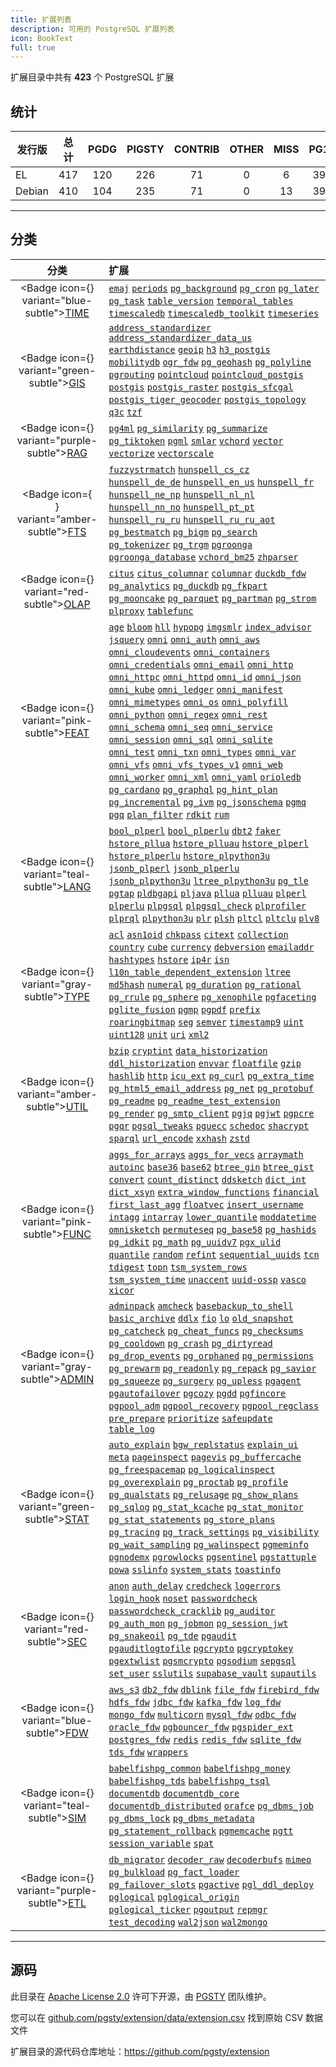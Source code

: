 ```yaml
---
title: 扩展列表
description: 可用的 PostgreSQL 扩展列表
icon: BookText
full: true
---
```



扩展目录中共有 **423** 个 PostgreSQL 扩展

## 统计

| 发行版 | 总计 | PGDG | PIGSTY | CONTRIB | OTHER | MISS | PG17 | PG16 | PG15 | PG14 | PG13 |
| -------------- |:----:|:----:|:----:|:----:|:----:|:----:|:----:|:----:|:----:|:----:|:----:|
| EL | 417 | 120 | 226 | 71 | 0 | 6 | 399 | 407 | 410 | 394 | 368 |
| Debian | 410 | 104 | 235 | 71 | 0 | 13 | 398 | 400 | 403 | 391 | 363 |

-------

## 分类

| 分类 | 扩展 |
|:--------:|:-----------|
| <Badge icon={<Clock />} variant="blue-subtle"><a href="/zh/cate/time" className="no-underline">TIME</a></Badge> | [`emaj`](/zh/e/emaj) [`periods`](/zh/e/periods) [`pg_background`](/zh/e/pg_background) [`pg_cron`](/zh/e/pg_cron) [`pg_later`](/zh/e/pg_later) [`pg_task`](/zh/e/pg_task) [`table_version`](/zh/e/table_version) [`temporal_tables`](/zh/e/temporal_tables) [`timescaledb`](/zh/e/timescaledb) [`timescaledb_toolkit`](/zh/e/timescaledb_toolkit) [`timeseries`](/zh/e/timeseries) |
| <Badge icon={<Globe />} variant="green-subtle"><a href="/zh/cate/gis" className="no-underline">GIS</a></Badge> | [`address_standardizer`](/zh/e/address_standardizer) [`address_standardizer_data_us`](/zh/e/address_standardizer_data_us) [`earthdistance`](/zh/e/earthdistance) [`geoip`](/zh/e/geoip) [`h3`](/zh/e/h3) [`h3_postgis`](/zh/e/h3_postgis) [`mobilitydb`](/zh/e/mobilitydb) [`ogr_fdw`](/zh/e/ogr_fdw) [`pg_geohash`](/zh/e/pg_geohash) [`pg_polyline`](/zh/e/pg_polyline) [`pgrouting`](/zh/e/pgrouting) [`pointcloud`](/zh/e/pointcloud) [`pointcloud_postgis`](/zh/e/pointcloud_postgis) [`postgis`](/zh/e/postgis) [`postgis_raster`](/zh/e/postgis_raster) [`postgis_sfcgal`](/zh/e/postgis_sfcgal) [`postgis_tiger_geocoder`](/zh/e/postgis_tiger_geocoder) [`postgis_topology`](/zh/e/postgis_topology) [`q3c`](/zh/e/q3c) [`tzf`](/zh/e/tzf) |
| <Badge icon={<Brain />} variant="purple-subtle"><a href="/zh/cate/rag" className="no-underline">RAG</a></Badge> | [`pg4ml`](/zh/e/pg4ml) [`pg_similarity`](/zh/e/pg_similarity) [`pg_summarize`](/zh/e/pg_summarize) [`pg_tiktoken`](/zh/e/pg_tiktoken) [`pgml`](/zh/e/pgml) [`smlar`](/zh/e/smlar) [`vchord`](/zh/e/vchord) [`vector`](/zh/e/vector) [`vectorize`](/zh/e/vectorize) [`vectorscale`](/zh/e/vectorscale) |
| <Badge icon={<Search />} variant="amber-subtle"><a href="/zh/cate/fts" className="no-underline">FTS</a></Badge> | [`fuzzystrmatch`](/zh/e/fuzzystrmatch) [`hunspell_cs_cz`](/zh/e/hunspell_cs_cz) [`hunspell_de_de`](/zh/e/hunspell_de_de) [`hunspell_en_us`](/zh/e/hunspell_en_us) [`hunspell_fr`](/zh/e/hunspell_fr) [`hunspell_ne_np`](/zh/e/hunspell_ne_np) [`hunspell_nl_nl`](/zh/e/hunspell_nl_nl) [`hunspell_nn_no`](/zh/e/hunspell_nn_no) [`hunspell_pt_pt`](/zh/e/hunspell_pt_pt) [`hunspell_ru_ru`](/zh/e/hunspell_ru_ru) [`hunspell_ru_ru_aot`](/zh/e/hunspell_ru_ru_aot) [`pg_bestmatch`](/zh/e/pg_bestmatch) [`pg_bigm`](/zh/e/pg_bigm) [`pg_search`](/zh/e/pg_search) [`pg_tokenizer`](/zh/e/pg_tokenizer) [`pg_trgm`](/zh/e/pg_trgm) [`pgroonga`](/zh/e/pgroonga) [`pgroonga_database`](/zh/e/pgroonga_database) [`vchord_bm25`](/zh/e/vchord_bm25) [`zhparser`](/zh/e/zhparser) |
| <Badge icon={<ChartNoAxesCombined />} variant="red-subtle"><a href="/zh/cate/olap" className="no-underline">OLAP</a></Badge> | [`citus`](/zh/e/citus) [`citus_columnar`](/zh/e/citus_columnar) [`columnar`](/zh/e/columnar) [`duckdb_fdw`](/zh/e/duckdb_fdw) [`pg_analytics`](/zh/e/pg_analytics) [`pg_duckdb`](/zh/e/pg_duckdb) [`pg_fkpart`](/zh/e/pg_fkpart) [`pg_mooncake`](/zh/e/pg_mooncake) [`pg_parquet`](/zh/e/pg_parquet) [`pg_partman`](/zh/e/pg_partman) [`pg_strom`](/zh/e/pg_strom) [`plproxy`](/zh/e/plproxy) [`tablefunc`](/zh/e/tablefunc) |
| <Badge icon={<Sparkles />} variant="pink-subtle"><a href="/zh/cate/feat" className="no-underline">FEAT</a></Badge> | [`age`](/zh/e/age) [`bloom`](/zh/e/bloom) [`hll`](/zh/e/hll) [`hypopg`](/zh/e/hypopg) [`imgsmlr`](/zh/e/imgsmlr) [`index_advisor`](/zh/e/index_advisor) [`jsquery`](/zh/e/jsquery) [`omni`](/zh/e/omni) [`omni_auth`](/zh/e/omni_auth) [`omni_aws`](/zh/e/omni_aws) [`omni_cloudevents`](/zh/e/omni_cloudevents) [`omni_containers`](/zh/e/omni_containers) [`omni_credentials`](/zh/e/omni_credentials) [`omni_email`](/zh/e/omni_email) [`omni_http`](/zh/e/omni_http) [`omni_httpc`](/zh/e/omni_httpc) [`omni_httpd`](/zh/e/omni_httpd) [`omni_id`](/zh/e/omni_id) [`omni_json`](/zh/e/omni_json) [`omni_kube`](/zh/e/omni_kube) [`omni_ledger`](/zh/e/omni_ledger) [`omni_manifest`](/zh/e/omni_manifest) [`omni_mimetypes`](/zh/e/omni_mimetypes) [`omni_os`](/zh/e/omni_os) [`omni_polyfill`](/zh/e/omni_polyfill) [`omni_python`](/zh/e/omni_python) [`omni_regex`](/zh/e/omni_regex) [`omni_rest`](/zh/e/omni_rest) [`omni_schema`](/zh/e/omni_schema) [`omni_seq`](/zh/e/omni_seq) [`omni_service`](/zh/e/omni_service) [`omni_session`](/zh/e/omni_session) [`omni_sql`](/zh/e/omni_sql) [`omni_sqlite`](/zh/e/omni_sqlite) [`omni_test`](/zh/e/omni_test) [`omni_txn`](/zh/e/omni_txn) [`omni_types`](/zh/e/omni_types) [`omni_var`](/zh/e/omni_var) [`omni_vfs`](/zh/e/omni_vfs) [`omni_vfs_types_v1`](/zh/e/omni_vfs_types_v1) [`omni_web`](/zh/e/omni_web) [`omni_worker`](/zh/e/omni_worker) [`omni_xml`](/zh/e/omni_xml) [`omni_yaml`](/zh/e/omni_yaml) [`orioledb`](/zh/e/orioledb) [`pg_cardano`](/zh/e/pg_cardano) [`pg_graphql`](/zh/e/pg_graphql) [`pg_hint_plan`](/zh/e/pg_hint_plan) [`pg_incremental`](/zh/e/pg_incremental) [`pg_ivm`](/zh/e/pg_ivm) [`pg_jsonschema`](/zh/e/pg_jsonschema) [`pgmq`](/zh/e/pgmq) [`pgq`](/zh/e/pgq) [`plan_filter`](/zh/e/plan_filter) [`rdkit`](/zh/e/rdkit) [`rum`](/zh/e/rum) |
| <Badge icon={<BookA />} variant="teal-subtle"><a href="/zh/cate/lang" className="no-underline">LANG</a></Badge> | [`bool_plperl`](/zh/e/bool_plperl) [`bool_plperlu`](/zh/e/bool_plperlu) [`dbt2`](/zh/e/dbt2) [`faker`](/zh/e/faker) [`hstore_pllua`](/zh/e/hstore_pllua) [`hstore_plluau`](/zh/e/hstore_plluau) [`hstore_plperl`](/zh/e/hstore_plperl) [`hstore_plperlu`](/zh/e/hstore_plperlu) [`hstore_plpython3u`](/zh/e/hstore_plpython3u) [`jsonb_plperl`](/zh/e/jsonb_plperl) [`jsonb_plperlu`](/zh/e/jsonb_plperlu) [`jsonb_plpython3u`](/zh/e/jsonb_plpython3u) [`ltree_plpython3u`](/zh/e/ltree_plpython3u) [`pg_tle`](/zh/e/pg_tle) [`pgtap`](/zh/e/pgtap) [`pldbgapi`](/zh/e/pldbgapi) [`pljava`](/zh/e/pljava) [`pllua`](/zh/e/pllua) [`plluau`](/zh/e/plluau) [`plperl`](/zh/e/plperl) [`plperlu`](/zh/e/plperlu) [`plpgsql`](/zh/e/plpgsql) [`plpgsql_check`](/zh/e/plpgsql_check) [`plprofiler`](/zh/e/plprofiler) [`plprql`](/zh/e/plprql) [`plpython3u`](/zh/e/plpython3u) [`plr`](/zh/e/plr) [`plsh`](/zh/e/plsh) [`pltcl`](/zh/e/pltcl) [`pltclu`](/zh/e/pltclu) [`plv8`](/zh/e/plv8) |
| <Badge icon={<Boxes />} variant="gray-subtle"><a href="/zh/cate/type" className="no-underline">TYPE</a></Badge> | [`acl`](/zh/e/acl) [`asn1oid`](/zh/e/asn1oid) [`chkpass`](/zh/e/chkpass) [`citext`](/zh/e/citext) [`collection`](/zh/e/collection) [`country`](/zh/e/country) [`cube`](/zh/e/cube) [`currency`](/zh/e/currency) [`debversion`](/zh/e/debversion) [`emailaddr`](/zh/e/emailaddr) [`hashtypes`](/zh/e/hashtypes) [`hstore`](/zh/e/hstore) [`ip4r`](/zh/e/ip4r) [`isn`](/zh/e/isn) [`l10n_table_dependent_extension`](/zh/e/l10n_table_dependent_extension) [`ltree`](/zh/e/ltree) [`md5hash`](/zh/e/md5hash) [`numeral`](/zh/e/numeral) [`pg_duration`](/zh/e/pg_duration) [`pg_rational`](/zh/e/pg_rational) [`pg_rrule`](/zh/e/pg_rrule) [`pg_sphere`](/zh/e/pg_sphere) [`pg_xenophile`](/zh/e/pg_xenophile) [`pgfaceting`](/zh/e/pgfaceting) [`pglite_fusion`](/zh/e/pglite_fusion) [`pgmp`](/zh/e/pgmp) [`pgpdf`](/zh/e/pgpdf) [`prefix`](/zh/e/prefix) [`roaringbitmap`](/zh/e/roaringbitmap) [`seg`](/zh/e/seg) [`semver`](/zh/e/semver) [`timestamp9`](/zh/e/timestamp9) [`uint`](/zh/e/uint) [`uint128`](/zh/e/uint128) [`unit`](/zh/e/unit) [`uri`](/zh/e/uri) [`xml2`](/zh/e/xml2) |
| <Badge icon={<Wrench />} variant="amber-subtle"><a href="/zh/cate/util" className="no-underline">UTIL</a></Badge> | [`bzip`](/zh/e/bzip) [`cryptint`](/zh/e/cryptint) [`data_historization`](/zh/e/data_historization) [`ddl_historization`](/zh/e/ddl_historization) [`envvar`](/zh/e/envvar) [`floatfile`](/zh/e/floatfile) [`gzip`](/zh/e/gzip) [`hashlib`](/zh/e/hashlib) [`http`](/zh/e/http) [`icu_ext`](/zh/e/icu_ext) [`pg_curl`](/zh/e/pg_curl) [`pg_extra_time`](/zh/e/pg_extra_time) [`pg_html5_email_address`](/zh/e/pg_html5_email_address) [`pg_net`](/zh/e/pg_net) [`pg_protobuf`](/zh/e/pg_protobuf) [`pg_readme`](/zh/e/pg_readme) [`pg_readme_test_extension`](/zh/e/pg_readme_test_extension) [`pg_render`](/zh/e/pg_render) [`pg_smtp_client`](/zh/e/pg_smtp_client) [`pgjq`](/zh/e/pgjq) [`pgjwt`](/zh/e/pgjwt) [`pgpcre`](/zh/e/pgpcre) [`pgqr`](/zh/e/pgqr) [`pgsql_tweaks`](/zh/e/pgsql_tweaks) [`pguecc`](/zh/e/pguecc) [`schedoc`](/zh/e/schedoc) [`shacrypt`](/zh/e/shacrypt) [`sparql`](/zh/e/sparql) [`url_encode`](/zh/e/url_encode) [`xxhash`](/zh/e/xxhash) [`zstd`](/zh/e/zstd) |
| <Badge icon={<Variable />} variant="pink-subtle"><a href="/zh/cate/func" className="no-underline">FUNC</a></Badge> | [`aggs_for_arrays`](/zh/e/aggs_for_arrays) [`aggs_for_vecs`](/zh/e/aggs_for_vecs) [`arraymath`](/zh/e/arraymath) [`autoinc`](/zh/e/autoinc) [`base36`](/zh/e/base36) [`base62`](/zh/e/base62) [`btree_gin`](/zh/e/btree_gin) [`btree_gist`](/zh/e/btree_gist) [`convert`](/zh/e/convert) [`count_distinct`](/zh/e/count_distinct) [`ddsketch`](/zh/e/ddsketch) [`dict_int`](/zh/e/dict_int) [`dict_xsyn`](/zh/e/dict_xsyn) [`extra_window_functions`](/zh/e/extra_window_functions) [`financial`](/zh/e/financial) [`first_last_agg`](/zh/e/first_last_agg) [`floatvec`](/zh/e/floatvec) [`insert_username`](/zh/e/insert_username) [`intagg`](/zh/e/intagg) [`intarray`](/zh/e/intarray) [`lower_quantile`](/zh/e/lower_quantile) [`moddatetime`](/zh/e/moddatetime) [`omnisketch`](/zh/e/omnisketch) [`permuteseq`](/zh/e/permuteseq) [`pg_base58`](/zh/e/pg_base58) [`pg_hashids`](/zh/e/pg_hashids) [`pg_idkit`](/zh/e/pg_idkit) [`pg_math`](/zh/e/pg_math) [`pg_uuidv7`](/zh/e/pg_uuidv7) [`pgx_ulid`](/zh/e/pgx_ulid) [`quantile`](/zh/e/quantile) [`random`](/zh/e/random) [`refint`](/zh/e/refint) [`sequential_uuids`](/zh/e/sequential_uuids) [`tcn`](/zh/e/tcn) [`tdigest`](/zh/e/tdigest) [`topn`](/zh/e/topn) [`tsm_system_rows`](/zh/e/tsm_system_rows) [`tsm_system_time`](/zh/e/tsm_system_time) [`unaccent`](/zh/e/unaccent) [`uuid-ossp`](/zh/e/uuid-ossp) [`vasco`](/zh/e/vasco) [`xicor`](/zh/e/xicor) |
| <Badge icon={<Landmark />} variant="gray-subtle"><a href="/zh/cate/admin" className="no-underline">ADMIN</a></Badge> | [`adminpack`](/zh/e/adminpack) [`amcheck`](/zh/e/amcheck) [`basebackup_to_shell`](/zh/e/basebackup_to_shell) [`basic_archive`](/zh/e/basic_archive) [`ddlx`](/zh/e/ddlx) [`fio`](/zh/e/fio) [`lo`](/zh/e/lo) [`old_snapshot`](/zh/e/old_snapshot) [`pg_catcheck`](/zh/e/pg_catcheck) [`pg_cheat_funcs`](/zh/e/pg_cheat_funcs) [`pg_checksums`](/zh/e/pg_checksums) [`pg_cooldown`](/zh/e/pg_cooldown) [`pg_crash`](/zh/e/pg_crash) [`pg_dirtyread`](/zh/e/pg_dirtyread) [`pg_drop_events`](/zh/e/pg_drop_events) [`pg_orphaned`](/zh/e/pg_orphaned) [`pg_permissions`](/zh/e/pg_permissions) [`pg_prewarm`](/zh/e/pg_prewarm) [`pg_readonly`](/zh/e/pg_readonly) [`pg_repack`](/zh/e/pg_repack) [`pg_savior`](/zh/e/pg_savior) [`pg_squeeze`](/zh/e/pg_squeeze) [`pg_surgery`](/zh/e/pg_surgery) [`pg_upless`](/zh/e/pg_upless) [`pgagent`](/zh/e/pgagent) [`pgautofailover`](/zh/e/pgautofailover) [`pgcozy`](/zh/e/pgcozy) [`pgdd`](/zh/e/pgdd) [`pgfincore`](/zh/e/pgfincore) [`pgpool_adm`](/zh/e/pgpool_adm) [`pgpool_recovery`](/zh/e/pgpool_recovery) [`pgpool_regclass`](/zh/e/pgpool_regclass) [`pre_prepare`](/zh/e/pre_prepare) [`prioritize`](/zh/e/prioritize) [`safeupdate`](/zh/e/safeupdate) [`table_log`](/zh/e/table_log) |
| <Badge icon={<Activity />} variant="green-subtle"><a href="/zh/cate/stat" className="no-underline">STAT</a></Badge> | [`auto_explain`](/zh/e/auto_explain) [`bgw_replstatus`](/zh/e/bgw_replstatus) [`explain_ui`](/zh/e/explain_ui) [`meta`](/zh/e/meta) [`pageinspect`](/zh/e/pageinspect) [`pagevis`](/zh/e/pagevis) [`pg_buffercache`](/zh/e/pg_buffercache) [`pg_freespacemap`](/zh/e/pg_freespacemap) [`pg_logicalinspect`](/zh/e/pg_logicalinspect) [`pg_overexplain`](/zh/e/pg_overexplain) [`pg_proctab`](/zh/e/pg_proctab) [`pg_profile`](/zh/e/pg_profile) [`pg_qualstats`](/zh/e/pg_qualstats) [`pg_relusage`](/zh/e/pg_relusage) [`pg_show_plans`](/zh/e/pg_show_plans) [`pg_sqlog`](/zh/e/pg_sqlog) [`pg_stat_kcache`](/zh/e/pg_stat_kcache) [`pg_stat_monitor`](/zh/e/pg_stat_monitor) [`pg_stat_statements`](/zh/e/pg_stat_statements) [`pg_store_plans`](/zh/e/pg_store_plans) [`pg_tracing`](/zh/e/pg_tracing) [`pg_track_settings`](/zh/e/pg_track_settings) [`pg_visibility`](/zh/e/pg_visibility) [`pg_wait_sampling`](/zh/e/pg_wait_sampling) [`pg_walinspect`](/zh/e/pg_walinspect) [`pgmeminfo`](/zh/e/pgmeminfo) [`pgnodemx`](/zh/e/pgnodemx) [`pgrowlocks`](/zh/e/pgrowlocks) [`pgsentinel`](/zh/e/pgsentinel) [`pgstattuple`](/zh/e/pgstattuple) [`powa`](/zh/e/powa) [`sslinfo`](/zh/e/sslinfo) [`system_stats`](/zh/e/system_stats) [`toastinfo`](/zh/e/toastinfo) |
| <Badge icon={<Shield />} variant="red-subtle"><a href="/zh/cate/sec" className="no-underline">SEC</a></Badge> | [`anon`](/zh/e/anon) [`auth_delay`](/zh/e/auth_delay) [`credcheck`](/zh/e/credcheck) [`logerrors`](/zh/e/logerrors) [`login_hook`](/zh/e/login_hook) [`noset`](/zh/e/noset) [`passwordcheck`](/zh/e/passwordcheck) [`passwordcheck_cracklib`](/zh/e/passwordcheck_cracklib) [`pg_auditor`](/zh/e/pg_auditor) [`pg_auth_mon`](/zh/e/pg_auth_mon) [`pg_jobmon`](/zh/e/pg_jobmon) [`pg_session_jwt`](/zh/e/pg_session_jwt) [`pg_snakeoil`](/zh/e/pg_snakeoil) [`pg_tde`](/zh/e/pg_tde) [`pgaudit`](/zh/e/pgaudit) [`pgauditlogtofile`](/zh/e/pgauditlogtofile) [`pgcrypto`](/zh/e/pgcrypto) [`pgcryptokey`](/zh/e/pgcryptokey) [`pgextwlist`](/zh/e/pgextwlist) [`pgsmcrypto`](/zh/e/pgsmcrypto) [`pgsodium`](/zh/e/pgsodium) [`sepgsql`](/zh/e/sepgsql) [`set_user`](/zh/e/set_user) [`sslutils`](/zh/e/sslutils) [`supabase_vault`](/zh/e/supabase_vault) [`supautils`](/zh/e/supautils) |
| <Badge icon={<FileInput />} variant="blue-subtle"><a href="/zh/cate/fdw" className="no-underline">FDW</a></Badge> | [`aws_s3`](/zh/e/aws_s3) [`db2_fdw`](/zh/e/db2_fdw) [`dblink`](/zh/e/dblink) [`file_fdw`](/zh/e/file_fdw) [`firebird_fdw`](/zh/e/firebird_fdw) [`hdfs_fdw`](/zh/e/hdfs_fdw) [`jdbc_fdw`](/zh/e/jdbc_fdw) [`kafka_fdw`](/zh/e/kafka_fdw) [`log_fdw`](/zh/e/log_fdw) [`mongo_fdw`](/zh/e/mongo_fdw) [`multicorn`](/zh/e/multicorn) [`mysql_fdw`](/zh/e/mysql_fdw) [`odbc_fdw`](/zh/e/odbc_fdw) [`oracle_fdw`](/zh/e/oracle_fdw) [`pgbouncer_fdw`](/zh/e/pgbouncer_fdw) [`pgspider_ext`](/zh/e/pgspider_ext) [`postgres_fdw`](/zh/e/postgres_fdw) [`redis`](/zh/e/redis) [`redis_fdw`](/zh/e/redis_fdw) [`sqlite_fdw`](/zh/e/sqlite_fdw) [`tds_fdw`](/zh/e/tds_fdw) [`wrappers`](/zh/e/wrappers) |
| <Badge icon={<Shell />} variant="teal-subtle"><a href="/zh/cate/sim" className="no-underline">SIM</a></Badge> | [`babelfishpg_common`](/zh/e/babelfishpg_common) [`babelfishpg_money`](/zh/e/babelfishpg_money) [`babelfishpg_tds`](/zh/e/babelfishpg_tds) [`babelfishpg_tsql`](/zh/e/babelfishpg_tsql) [`documentdb`](/zh/e/documentdb) [`documentdb_core`](/zh/e/documentdb_core) [`documentdb_distributed`](/zh/e/documentdb_distributed) [`orafce`](/zh/e/orafce) [`pg_dbms_job`](/zh/e/pg_dbms_job) [`pg_dbms_lock`](/zh/e/pg_dbms_lock) [`pg_dbms_metadata`](/zh/e/pg_dbms_metadata) [`pg_statement_rollback`](/zh/e/pg_statement_rollback) [`pgmemcache`](/zh/e/pgmemcache) [`pgtt`](/zh/e/pgtt) [`session_variable`](/zh/e/session_variable) [`spat`](/zh/e/spat) |
| <Badge icon={<Truck />} variant="purple-subtle"><a href="/zh/cate/etl" className="no-underline">ETL</a></Badge> | [`db_migrator`](/zh/e/db_migrator) [`decoder_raw`](/zh/e/decoder_raw) [`decoderbufs`](/zh/e/decoderbufs) [`mimeo`](/zh/e/mimeo) [`pg_bulkload`](/zh/e/pg_bulkload) [`pg_fact_loader`](/zh/e/pg_fact_loader) [`pg_failover_slots`](/zh/e/pg_failover_slots) [`pgactive`](/zh/e/pgactive) [`pgl_ddl_deploy`](/zh/e/pgl_ddl_deploy) [`pglogical`](/zh/e/pglogical) [`pglogical_origin`](/zh/e/pglogical_origin) [`pglogical_ticker`](/zh/e/pglogical_ticker) [`pgoutput`](/zh/e/pgoutput) [`repmgr`](/zh/e/repmgr) [`test_decoding`](/zh/e/test_decoding) [`wal2json`](/zh/e/wal2json) [`wal2mongo`](/zh/e/wal2mongo) |

------

## 源码

此目录在 [Apache License 2.0](https://github.com/pgsty/ext/blob/main/LICENSE) 许可下开源，由 [PGSTY](https://github.com/pgsty) 团队维护。

您可以在 [github.com/pgsty/extension/data/extension.csv](https://github.com/pgsty/ext/blob/main/data/extension.csv) 找到原始 CSV 数据文件

扩展目录的源代码仓库地址：https://github.com/pgsty/extension



